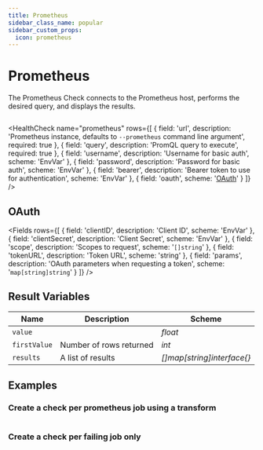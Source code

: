 ```yaml
---
title: Prometheus
sidebar_class_name: popular
sidebar_custom_props:
  icon: prometheus
---
```


# <Icon name="prometheus" /> Prometheus

<!-- Source: modules/canary-checker/api/v1/checks.go:782#PrometheusCheck -->

The Prometheus Check connects to the Prometheus host, performs the desired query, and displays the results.

```yaml title="prometheus.yaml"  file=<rootDir>/modules/canary-checker/fixtures/datasources/prometheus.yaml

```

<HealthCheck
  name="prometheus"
  rows={[
    {
      field: 'url',
      description:
        'Prometheus instance, defaults to `--prometheus` command line argument',
      required: true
    },
    { field: 'query', description: 'PromQL query to execute', required: true },
    {
      field: 'username',
      description: 'Username for basic auth',
      scheme: 'EnvVar'
    },
    {
      field: 'password',
      description: 'Password for basic auth',
      scheme: 'EnvVar'
    },
    {
      field: 'bearer',
      description: 'Bearer token to use for authentication',
      scheme: 'EnvVar'
    },
    { field: 'oauth', scheme: '[OAuth](#oauth)' }
  ]}
/>

## OAuth

<Fields
  rows={[
    { field: 'clientID', description: 'Client ID', scheme: 'EnvVar' },
    { field: 'clientSecret', description: 'Client Secret', scheme: 'EnvVar' },
    { field: 'scope', description: 'Scopes to request', scheme: '`[]string`' },
    { field: 'tokenURL', description: 'Token URL', scheme: 'string' },
    {
      field: 'params',
      description: 'OAuth parameters when requesting a token',
      scheme: '`map[string]string`'
    }
  ]}
/>

## Result Variables

| Name         | Description             | Scheme                      |
| ------------ | ----------------------- | --------------------------- |
| `value`      |                         | _float_                     |
| `firstValue` | Number of rows returned | _int_                       |
| `results`    | A list of results       | _[]map[string]interface{}_ |


## Examples

### Create a check per prometheus job using a transform

```yaml title="jobs.yaml"  file=<rootDir>/modules/canary-checker/fixtures/prometheus/jobs.yaml
```

### Create a check per failing job only

```yaml title="jobs.yaml"  file=<rootDir>/modules/canary-checker/fixtures/prometheus/jobs-fail-only.yaml
```
